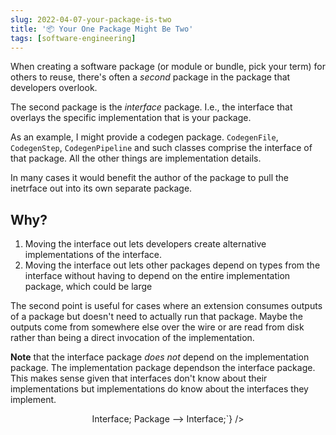 ```yaml
---
slug: 2022-04-07-your-package-is-two
title: '📦 Your One Package Might Be Two'
tags: [software-engineering]
---
```



When creating a software package (or module or bundle, pick your term) for others to reuse, there's often a _second_ package in the package that developers overlook.

The second package is the _interface_ package. I.e., the interface that overlays the specific implementation that is your package.

As an example, I might provide a codegen package. `CodegenFile`, `CodegenStep`, `CodegenPipeline` and such classes comprise the interface of that package. All the other things are implementation details.

In many cases it would benefit the author of the package to pull the inetrface out into its own separate package.

## Why?

1. Moving the interface out lets developers create alternative implementations of the interface.
2. Moving the interface out lets other packages depend on types from the interface without having to depend on the entire implementation package, which could be large

The second point is useful for cases where an extension consumes outputs of a package but doesn't need to actually run that package. Maybe the outputs come from somewhere else over the wire or are read from disk rather than being a direct invocation of the implementation.

**Note** that the interface package _does not_ depend on the implementation package. The implementation package dependson the interface package. This makes sense given that interfaces don't know about their implementations but implementations do know about the interfaces they implement.

<center>
  <Mermaid
    id="two"
    chart={`graph TD;
  Extension --> Interface;
  Package --> Interface;`}
  />
</center>
